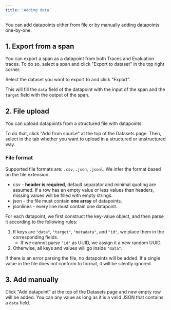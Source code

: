 ```yaml
---
title: 'Adding data'
---
```


You can add datapoints either from file or by manually adding datapoints one-by-one.

## 1. Export from a span

You can export a span as a datapoint from both Traces and Evaluation traces. To do so,
select a span and click "Export to dataset" in the top right corner.

Select the dataset you want to export to and click "Export".

This will fill the `data` field of the datapoint with the input of the span and
the `target` field with the output of the span.

## 2. File upload

You can upload datapoints from a structured file with datapoints.

To do that, click "Add from source" at the top of the Datasets page. Then, select in the tab whether you want to upload in a structured or unstructured way.

### File format

Supported file formats are: `.csv`, `.json`, `.jsonl`. We infer the format based on the file extension.

- csv - **header is required**, default separator and minimal quoting are assumed.
If a row has an empty value or less values than headers, missing values will be filled with empty strings.
- json - the file must contain **one array** of datapoints.
- jsonlines - every line must contain one datapoint.

For each datapoint, we first construct the key-value object, and then parse it according to the following rules:
1. If keys are `"data"`, `"target"`, `"metadata"`, and `"id"`, we place them in the corresponding fields.
     - If we cannot parse `"id"` as UUID, we assign it a new random UUID.
2. Otherwise, all keys and values will go inside `"data"`.

If there is an error parsing the file, no datapoints will be added.
If a single value in the file does not conform to format, it will be silently ignored.

## 3. Add manually

Click "Add datapoint" at the top of the Datasets page and new empty row will be added.
You can any value as long as it is a valid JSON that contains a `data` field.

